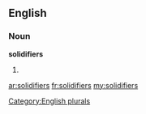 ==English==

===Noun===
'''solidifiers'''

# {{plural of|[[solidifier]]}}

[[Category:English plurals]]

[[ar:solidifiers]]
[[fr:solidifiers]]
[[my:solidifiers]]